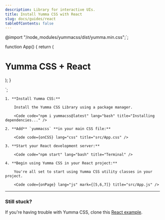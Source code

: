 ```yaml
---
description: Library for interactive UIs.
title: Install Yumma CSS with React
slug: docs/guides/react
tableOfContents: false
---
```


@import "/node_modules/yummacss/dist/yumma.min.css";`;


function App() {
  return (
    <div className="ai-c bg-d-lead-4 d-f jc-c h-1/1">
      <h1 className="fs-lg fw-700 tc-white">Yumma CSS + React</h1>
    </div>
  );
}

`;

<Steps>

    1. **Install Yumma CSS:**

        Install the Yumma CSS Library using a package manager.

        <Code code="npm i yummacss@latest" lang="bash" title="Installing dependencies..." />

    2. **Add** `yummacss` **in your main CSS file:**

        <Code code={onCSS} lang="css" title="src/App.css" />

    3. **Start your React development server:**

        <Code code="npm start" lang="bash" title="Terminal" />

    4. **Begin using Yumma CSS in your React project:**

        You're all set to start using Yumma CSS utility classes in your project.

        <Code code={onPage} lang="js" mark={[5,6,7]} title="src/App.js" />

</Steps>

---

### Still stuck?

If you're having trouble with Yumma CSS, clone this [React example](https://github.com/yumma-lib/react-yummacss-example.git).

<Code
  code="git clone https://github.com/yumma-lib/react-yummacss-example.git"
  lang="bash"
  title="Cloning repository..."
/>
